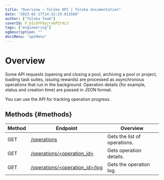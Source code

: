 ```yaml
---
title: "Overview — Toloka API | Toloka documentation"
date: "2023-02-17T14:32:29.011560"
author: ["Toloka Team"]
coverId: F_bIcOYF9yjrxkPZrXc3
tags: ["engineering"]
ogDescription: ""
docsMenu: "apiMenu"
---
```


# Overview

Some API requests (opening and closing a pool, archiving a pool or project, loading task suites, issuing rewards) are processed as asynchronous operations that run in the background. Operation details (for example, status and creation time) are passed in JSON format.

You can use the API for tracking operation progress.

## Methods {#methods}

Method | Endpoint | Overview
----- | ----- | -----
GET | [/operations](/docs/api/get-operations-list) | Gets the list of operations.
GET | [/operations/<operation_id>](/docs/api/get-operation) | Gets operation details.
GET | [/operations/<operation_id>/log](/docs/api/get-operation-log) | Gets the operation log.
